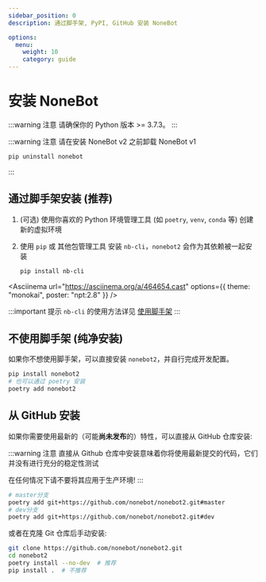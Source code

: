 ```yaml
---
sidebar_position: 0
description: 通过脚手架, PyPI, GitHub 安装 NoneBot

options:
  menu:
    weight: 10
    category: guide
---
```



# 安装 NoneBot

:::warning 注意
请确保你的 Python 版本 >= 3.7.3。
:::

:::warning 注意
请在安装 NoneBot v2 之前卸载 NoneBot v1

```bash
pip uninstall nonebot
```

:::

## 通过脚手架安装 (推荐)

1. (可选) 使用你喜欢的 Python 环境管理工具 (如 `poetry`, `venv`, `conda` 等) 创建新的虚拟环境
2. 使用 `pip` 或 其他包管理工具 安装 `nb-cli`，`nonebot2` 会作为其依赖被一起安装

   ```bash
   pip install nb-cli
   ```

<Asciinema
  url="https://asciinema.org/a/464654.cast"
  options={{ theme: "monokai", poster: "npt:2.8" }}
/>

:::important 提示
`nb-cli` 的使用方法详见 [使用脚手架](./nb-cli.md)
:::

## 不使用脚手架 (纯净安装)

如果你不想使用脚手架，可以直接安装 `nonebot2`，并自行完成开发配置。

```bash
pip install nonebot2
# 也可以通过 poetry 安装
poetry add nonebot2
```

## 从 GitHub 安装

如果你需要使用最新的（可能**尚未发布**的）特性，可以直接从 GitHub 仓库安装:

:::warning 注意
直接从 Github 仓库中安装意味着你将使用最新提交的代码，它们并没有进行充分的稳定性测试

在任何情况下请不要将其应用于生产环境!
:::

```bash title="Install From Github"
# master分支
poetry add git+https://github.com/nonebot/nonebot2.git#master
# dev分支
poetry add git+https://github.com/nonebot/nonebot2.git#dev
```

或者在克隆 Git 仓库后手动安装:

```bash
git clone https://github.com/nonebot/nonebot2.git
cd nonebot2
poetry install --no-dev  # 推荐
pip install .  # 不推荐
```
